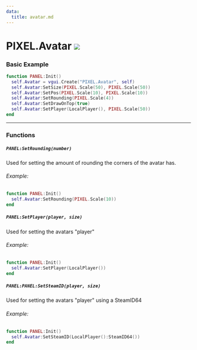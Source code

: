 ```yaml
---
data:
  title: avatar.md
---
```


# PIXEL.Avatar ![](https://raw.githubusercontent.com/Pulsar-Dev/documentation/main/public/client.png)

### Basic Example

  ```lua #
  function PANEL:Init()
    self.Avatar = vgui.Create("PIXEL.Avatar", self)
	self.Avatar:SetSize(PIXEL.Scale(50), PIXEL.Scale(50))
	self.Avatar:SetPos(PIXEL.Scale(10), PIXEL.Scale(10))
	self.Avatar:SetRounding(PIXEL.Scale(4))
	self.Avatar:SetDrawOnTop(true)
    self.Avatar:SetPlayer(LocalPlayer(), PIXEL.Scale(50))
  end
  ```

---

### Functions

##### `PANEL:SetRounding(number)`
  Used for setting the amount of rounding the corners of the avatar has.

  ###### Example:
  ```lua #
  function PANEL:Init()
    self.Avatar:SetRounding(PIXEL.Scale(10))
  end
  ```

##### `PANEL:SetPlayer(player, size)`
  Used for setting the avatars "player"

  ###### Example:
  ```lua #
  function PANEL:Init()
    self.Avatar:SetPlayer(LocalPlayer())
  end
  ```

##### `PANEL:PANEL:SetSteamID(player, size)`
  Used for setting the avatars "player" using a SteamID64

  ###### Example:
  ```lua #
  function PANEL:Init()
    self.Avatar:SetSteamID(LocalPlayer():SteamID64())
  end
  ```